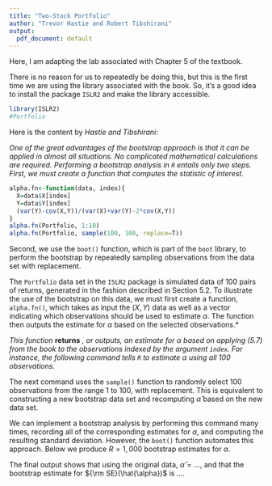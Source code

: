 ```yaml
---
title: "Two-Stock Portfolio"
author: "Trevor Hastie and Robert Tibshirani"
output:
  pdf_document: default
---
```


Here, I am adapting the lab associated with Chapter 5 of the textbook. 

There is no reason for us to repeatedly be doing this, but this is the first time we are using the library associated with the book. So, it's a good idea to install the package `ISLR2` and make the library accessible. 

```r
library(ISLR2)
#Portfolio
```


Here is the content by *Hastie and Tibshirani*:

*One of the great advantages of the bootstrap approach is that it can be
applied in almost all situations. No complicated mathematical calculations
are required. Performing a bootstrap analysis in `R` entails only two
steps. First, we must create a function that computes the statistic of
interest. *

```r
alpha.fn<-function(data, index){
  X=data$X[index]
  Y=data$Y[index]
  (var(Y)-cov(X,Y))/(var(X)+var(Y)-2*cov(X,Y))
}
alpha.fn(Portfolio, 1:10)
alpha.fn(Portfolio, sample(100, 100, replace=T))
```


Second, we use the `boot()` function, which is part of the `boot` library, to perform the bootstrap by repeatedly
sampling observations from the data set with replacement.

The `Portfolio` data set in the `ISLR2` package is simulated data of $100$ pairs of returns, generated in the fashion described in Section 5.2.
To illustrate the use of the bootstrap on this data, we must first
create a function, `alpha.fn()`, which takes as input the $(X,Y)$ data
as well as a vector indicating which observations should be used to
estimate $\alpha$. The function then outputs the estimate for $\alpha$
based on the selected observations.*


*This function* **returns** *, or outputs, an  estimate for $\alpha$ based on applying (5.7) from the book to the observations indexed by the argument `index`.
For instance, the following command tells `R` to estimate $\alpha$ using
all $100$ observations.*


The next command  uses the `sample()` function to randomly select
$100$ observations from the range $1$ to $100$, with replacement. This is equivalent
to constructing a new bootstrap data set and recomputing $\hat{\alpha}$
based on the new data set.


We can implement a bootstrap analysis by performing this command many times, recording all of
the corresponding estimates for $\alpha$, and computing the resulting
standard deviation.
However, the `boot()` function automates this approach. Below we produce $R=1,000$ bootstrap estimates for $\alpha$.




The final output shows that using the original data, $\hat{\alpha}=...$,
and that the bootstrap estimate for ${\rm SE}(\hat{\alpha})$ is $\dots$.

